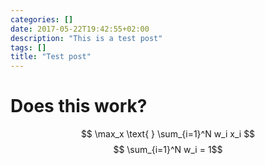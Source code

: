 ```yaml
---
categories: []
date: 2017-05-22T19:42:55+02:00
description: "This is a test post"
tags: []
title: "Test post"
---
```


# Does this work?

$$ \max_x \text{ } \sum_{i=1}^N w_i x_i $$
$$ \sum_{i=1}^N w_i = 1$$

